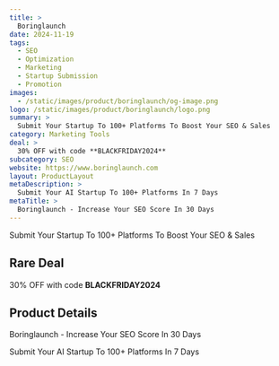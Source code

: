 ```yaml
---
title: >
  Boringlaunch
date: 2024-11-19
tags:
  - SEO
  - Optimization
  - Marketing
  - Startup Submission
  - Promotion
images:
  - /static/images/product/boringlaunch/og-image.png
logo: /static/images/product/boringlaunch/logo.png
summary: >
  Submit Your Startup To 100+ Platforms To Boost Your SEO & Sales
category: Marketing Tools
deal: >
  30% OFF with code **BLACKFRIDAY2024**
subcategory: SEO
website: https://www.boringlaunch.com
layout: ProductLayout
metaDescription: >
  Submit Your AI Startup To 100+ Platforms In 7 Days
metaTitle: >
  Boringlaunch - Increase Your SEO Score In 30 Days
---
```

Submit Your Startup To 100+ Platforms To Boost Your SEO & Sales

## Rare Deal

30% OFF with code **BLACKFRIDAY2024**

## Product Details
Boringlaunch - Increase Your SEO Score In 30 Days

Submit Your AI Startup To 100+ Platforms In 7 Days
